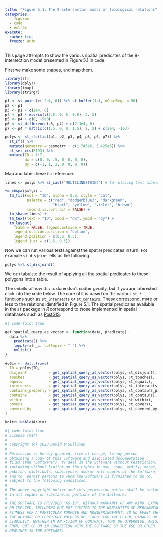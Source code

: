 ```yaml
---
title: "Figure 5.1: The 9-intersection model of topological relations"
categories: 
  - figures
  - code
  - extras
execute: 
  cache: true
  freeze: auto
---
```


This page attempts to show the various spatial predicates of the 9-intersection model presented in Figure 5.1 in code.

First we make some shapes, and map them.

```r
library(sf)
library(dplyr)
library(tmap)
library(stringr)

p1 <- st_point(c(-2e4, 0)) %>% st_buffer(1e4, nQuadSegs = 90)
p2 <- p1
p3 <- p1 + c(2e4, 0)
p4 <- p3 * matrix(c(0.5, 0, 0, 0.5), 2, 2)
p5 <- p4 + c(0, -5e3)
p6 <- st_difference(p3, p4) + c(2.1e4, 0)
p7 <- p4 * matrix(c(1.5, 0, 0, 1.5), 2, 2) + c(2e4, -1e3)

polys <- st_sfc(list(p1, p2, p3, p4, p5, p6, p7)) %>% 
  st_sf() %>%
  mutate(geometry = geometry + c(1.745e6, 5.425e6)) %>%
  st_set_crs(2193) %>%
  mutate(ID = 1:7, 
         dx = c(0, 0, .5, 0, 0, 0, 0), 
         dy = c(-1, 1, 2, 0, 0, 0, 0))
```

Map and label these for reference.

```r
lines <- polys %>% st_cast("MULTILINESTRING") # for placing text labels

tm_shape(polys) + 
  tm_fill(col = "ID", alpha = 0.5, style = "cat", 
          palette = c("red", "dodgerblue3", "darkgreen", 
                      "black", "yellow", "violet", "brown"),
          legend.is.portrait = FALSE) +
  tm_shape(lines) +
  tm_text(text = "ID", xmod = "dx", ymod = "dy") +
  tm_layout(
    frame = FALSE, legend.outside = TRUE,
    legend.outside.position = "bottom", 
    legend.position = c(0.5, 0.5), 
    legend.just = c(0.5, 0.5))
```

Now we can run various tests against the spatial predicates in turn. For example `st_disjoint` tells us the following. 

```r
polys %>% st_disjoint()
```

We can tabulate the result of applying all the spatial predicates to these polygons into a table. 

The details of how this is done don't matter greatly, but if you are interested click into the code below. The core of it is based on the various `st_*` functions such as `st_intersects` or `st_contains`. These correspond, more or less to the relations identified in Figure 5.1. The spatial predicates available in the `sf` package in _R_ correspond to those implemented in spatial databases such as [PostGIS](https://postgis.net/).

```r
#| code-fold: true

get_spatial_query_as_vector <- function(data, predicate) {
  data %>% 
    predicate() %>%
    lapply(str_c, collapse = " ") %>%
    unlist()
}

de9im <- data.frame(
  ID = polys$ID,
  disjoint          = get_spatial_query_as_vector(polys, st_disjoint),
  touches           = get_spatial_query_as_vector(polys, st_touches),
  equals            = get_spatial_query_as_vector(polys, st_equals),
  intersects        = get_spatial_query_as_vector(polys, st_intersects),
  contains_properly = get_spatial_query_as_vector(polys, st_contains_properly),
  contains          = get_spatial_query_as_vector(polys, st_contains),
  within            = get_spatial_query_as_vector(polys, st_within),
  covers            = get_spatial_query_as_vector(polys, st_covers),
  covered_by        = get_spatial_query_as_vector(polys, st_covered_by)
)

knitr::kable(de9im)
```

```r
#| code-fold: true
# License (MIT)
#
# Copyright (c) 2023 David O'Sullivan
#
# Permission is hereby granted, free of charge, to any person
# obtaining a copy of this software and associated documentation
# files (the "Software"), to deal in the Software without restriction,
# including without limitation the rights to use, copy, modify, merge,
# publish, distribute, sublicense, and/or sell copies of the Software,
# and to  permit persons to whom the Software is furnished to do so,
# subject to the following conditions:
#
# The above copyright notice and this permission notice shall be included
# in all copies or substantial portions of the Software.
#
# THE SOFTWARE IS PROVIDED "AS IS", WITHOUT WARRANTY OF ANY KIND, EXPRESS
# OR IMPLIED, INCLUDING BUT NOT LIMITED TO THE WARRANTIES OF MERCHANTABILITY,
# FITNESS FOR A PARTICULAR PURPOSE AND NONINFRINGEMENT. IN NO EVENT SHALL
# THE AUTHORS OR COPYRIGHT HOLDERS BE LIABLE FOR ANY CLAIM, DAMAGES OR OTHER
# LIABILITY, WHETHER IN AN ACTION OF CONTRACT, TORT OR OTHERWISE, ARISING
# FROM, OUT OF OR IN CONNECTION WITH THE SOFTWARE OR THE USE OR OTHER
# DEALINGS IN THE SOFTWARE.
```
